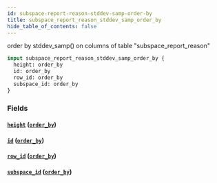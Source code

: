 ```yaml
---
id: subspace-report-reason-stddev-samp-order-by
title: subspace_report_reason_stddev_samp_order_by
hide_table_of_contents: false
---
```


order by stddev_samp() on columns of table "subspace_report_reason"

```graphql
input subspace_report_reason_stddev_samp_order_by {
  height: order_by
  id: order_by
  row_id: order_by
  subspace_id: order_by
}
```

### Fields

#### [`height`](#) ([`order_by`](../enums/order-by))

#### [`id`](#) ([`order_by`](../enums/order-by))

#### [`row_id`](#) ([`order_by`](../enums/order-by))

#### [`subspace_id`](#) ([`order_by`](../enums/order-by))
